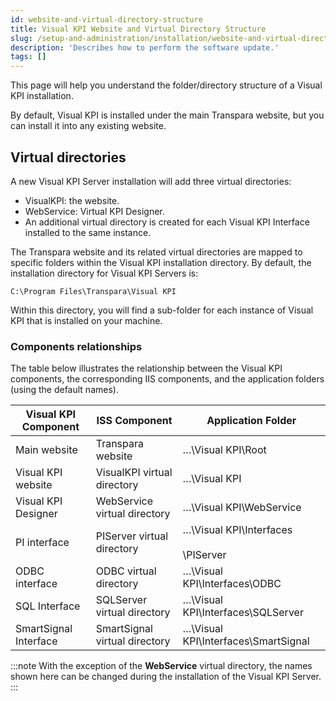 ```yaml
---
id: website-and-virtual-directory-structure
title: Visual KPI Website and Virtual Directory Structure
slug: /setup-and-administration/installation/website-and-virtual-directory-structure
description: 'Describes how to perform the software update.'
tags: []
---
```


This page will help you understand the folder/directory structure of a Visual KPI installation.

By default, Visual KPI is installed under the main Transpara website, but you can install it into any existing website.

## Virtual directories

A new Visual KPI Server installation will add three virtual directories:

- VisualKPI: the website.
- WebService: Virtual KPI Designer.
- An additional virtual directory is created for each Visual KPI Interface installed to the same instance.

The Transpara website and its related virtual directories are mapped to specific folders within the Visual KPI installation directory. By default, the installation directory for Visual KPI Servers is:

```
C:\Program Files\Transpara\Visual KPI
```

Within this directory, you will find a sub-folder for each instance of Visual KPI that is installed on your machine.

### Components relationships

The table below illustrates the relationship between the Visual KPI components, the corresponding IIS components, and the application folders (using the default names).

<table>
  <thead>
    <tr>
      <th>
        <span><b>Visual KPI Component</b></span>
      </th>
      <th>
        <span><b>ISS Component</b></span>
      </th>
      <th>
        <span><b>Application Folder</b></span>
      </th>
    </tr>
  </thead>
  <tbody>
    <tr>
      <td><span>Main website</span></td>
      <td><span>Transpara website</span></td>
      <td><span>…\Visual KPI\Root</span></td>
    </tr>
    <tr>
      <td><span>Visual KPI website</span></td>
      <td><span>VisualKPI virtual directory</span></td>
      <td><span>…\Visual KPI</span></td>
    </tr>
    <tr>
      <td><span>Visual KPI Designer</span></td>
      <td><span>WebService virtual directory</span></td>
      <td><span>…\Visual KPI\WebService</span></td>
    </tr>
    <tr>
      <td><span>PI interface</span></td>
      <td><span>PIServer virtual directory</span></td>
      <td><span>…\Visual KPI\Interfaces</span><br></br><span>\PIServer</span></td>
    </tr>
    <tr>
      <td><span>ODBC interface</span></td>
      <td><span>ODBC virtual directory</span></td>
      <td><span>…\Visual KPI\Interfaces\ODBC</span></td>
    </tr>
    <tr>
      <td><span>SQL Interface</span></td>
      <td><span>SQLServer virtual directory</span></td>
      <td><span>…\Visual KPI\Interfaces\SQLServer</span></td>
    </tr>
    <tr>
      <td><span>SmartSignal Interface</span></td>
      <td><span>SmartSignal virtual directory</span></td>
      <td><span>…\Visual KPI\Interfaces\SmartSignal</span></td>
    </tr>
  </tbody>
</table>

:::note
With the exception of the **WebService** virtual directory, the names shown here can be changed during the installation of the Visual KPI Server.
:::

